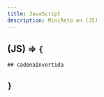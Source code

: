 ```yaml
---
title: JavaScript
description: MiniReto en (JS)
---
```


## (JS) => `{` 
    ## cadenaInvertida
## `}`


<SmokeEffect client:load style="position: fixed;
    top: 50%;
    left: 50%;
    transform: translate(-50%, -50%);
    z-index: -1;"/>